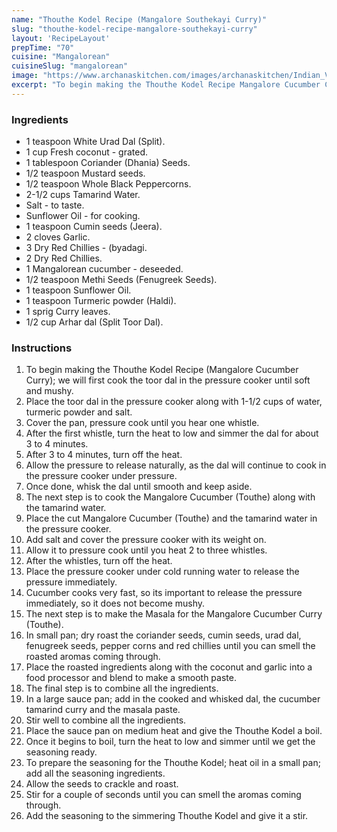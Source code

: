 ---
name: "Thouthe Kodel Recipe (Mangalore Southekayi Curry)"
slug: "thouthe-kodel-recipe-mangalore-southekayi-curry"
layout: 'RecipeLayout'
prepTime: "70"
cuisine: "Mangalorean"
cuisineSlug: "mangalorean"
image: "https://www.archanaskitchen.com/images/archanaskitchen/Indian_Vegetables_Gravy/Mangalorean_Thouthe_Kodel_Cucumber_Curry_Recipe-2.jpg"
excerpt: "To begin making the Thouthe Kodel Recipe Mangalore Cucumber Curry; we will first cook the toor dal in the pressure cooker until soft and mushy"
---

### Ingredients

- 1 teaspoon White Urad Dal (Split).
- 1 cup Fresh coconut - grated.
- 1 tablespoon Coriander (Dhania) Seeds.
- 1/2 teaspoon Mustard seeds.
- 1/2 teaspoon Whole Black Peppercorns.
- 2-1/2 cups Tamarind Water.
- Salt - to taste.
- Sunflower Oil - for cooking.
- 1 teaspoon Cumin seeds (Jeera).
- 2 cloves Garlic.
- 3 Dry Red Chillies - (byadagi.
- 2 Dry Red Chillies.
- 1 Mangalorean cucumber - deseeded.
- 1/2 teaspoon Methi Seeds (Fenugreek Seeds).
- 1 teaspoon Sunflower Oil.
- 1 teaspoon Turmeric powder (Haldi).
- 1 sprig Curry leaves.
- 1/2 cup Arhar dal (Split Toor Dal).

### Instructions

1. To begin making the Thouthe Kodel Recipe (Mangalore Cucumber Curry); we will first cook the toor dal in the pressure cooker until soft and mushy.
1. Place the toor dal in the pressure cooker along with 1-1/2 cups of water, turmeric powder and salt.
1. Cover the pan, pressure cook until you hear one whistle.
1. After the first whistle, turn the heat to low and simmer the dal for about 3 to 4 minutes.
1. After 3 to 4 minutes, turn off the heat.
1. Allow the pressure to release naturally, as the dal will continue to cook in the pressure cooker under pressure.
1. Once done, whisk the dal until smooth and keep aside.
1. The next step is to cook the Mangalore Cucumber (Touthe) along with the tamarind water.
1. Place the cut Mangalore Cucumber (Touthe) and the tamarind water in the pressure cooker.
1. Add salt and cover the pressure cooker with its weight on.
1. Allow it to pressure cook until you heat 2 to three whistles.
1. After the whistles, turn off the heat.
1. Place the pressure cooker under cold running water to release the pressure immediately.
1. Cucumber cooks very fast, so its important to release the pressure immediately, so it does not become mushy.
1. The next step is to make the Masala for the Mangalore Cucumber Curry (Touthe).
1. In small pan; dry roast the coriander seeds, cumin seeds, urad dal, fenugreek seeds, pepper corns and red chillies until you can smell the roasted aromas coming through.
1. Place the roasted ingredients along with the coconut and garlic into a food processor and blend to make a smooth paste.
1. The final step is to combine all the ingredients.
1. In a large sauce pan; add in the cooked and whisked dal, the cucumber tamarind curry and the masala paste.
1. Stir well to combine all the ingredients.
1. Place the sauce pan on medium heat and give the Thouthe Kodel a boil.
1. Once it begins to boil, turn the heat to low and simmer until we get the seasoning ready.
1. To prepare the seasoning for the Thouthe Kodel; heat oil in a small pan; add all the seasoning ingredients.
1. Allow the seeds to crackle and roast.
1. Stir for a couple of seconds until you can smell the aromas coming through.
1. Add the seasoning to the simmering Thouthe Kodel and give it a stir.
